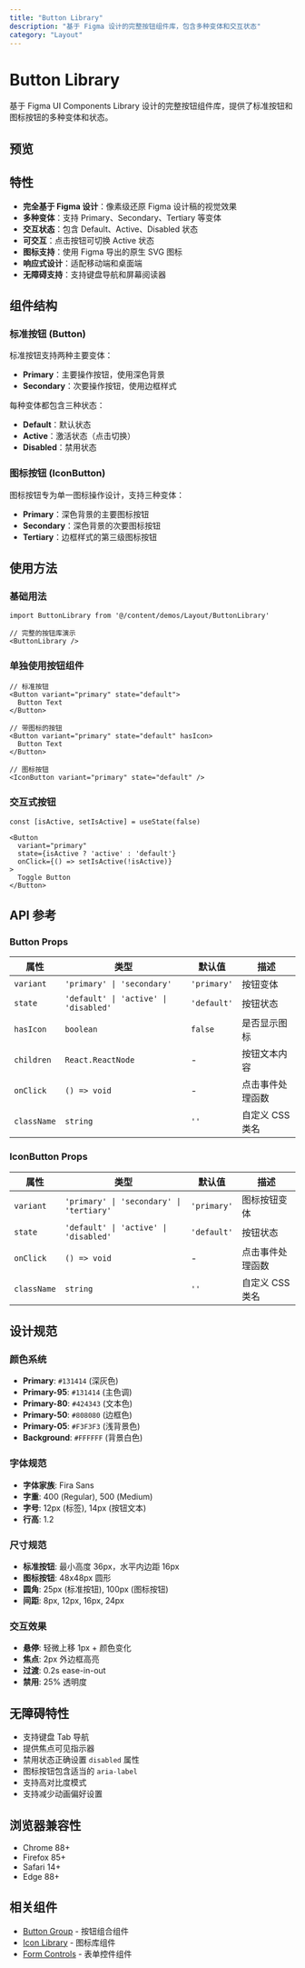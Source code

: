 ```yaml
---
title: "Button Library"
description: "基于 Figma 设计的完整按钮组件库，包含多种变体和交互状态"
category: "Layout"
---
```


# Button Library

基于 Figma UI Components Library 设计的完整按钮组件库，提供了标准按钮和图标按钮的多种变体和状态。

## 预览

<Demo>
  <ButtonLibrary />
</Demo>

## 特性

- **完全基于 Figma 设计**：像素级还原 Figma 设计稿的视觉效果
- **多种变体**：支持 Primary、Secondary、Tertiary 等变体
- **交互状态**：包含 Default、Active、Disabled 状态
- **可交互**：点击按钮可切换 Active 状态
- **图标支持**：使用 Figma 导出的原生 SVG 图标
- **响应式设计**：适配移动端和桌面端
- **无障碍支持**：支持键盘导航和屏幕阅读器

## 组件结构

### 标准按钮 (Button)

标准按钮支持两种主要变体：

- **Primary**：主要操作按钮，使用深色背景
- **Secondary**：次要操作按钮，使用边框样式

每种变体都包含三种状态：
- **Default**：默认状态
- **Active**：激活状态（点击切换）
- **Disabled**：禁用状态

### 图标按钮 (IconButton)

图标按钮专为单一图标操作设计，支持三种变体：

- **Primary**：深色背景的主要图标按钮
- **Secondary**：深色背景的次要图标按钮  
- **Tertiary**：边框样式的第三级图标按钮

## 使用方法

### 基础用法

```tsx
import ButtonLibrary from '@/content/demos/Layout/ButtonLibrary'

// 完整的按钮库演示
<ButtonLibrary />
```

### 单独使用按钮组件

```tsx
// 标准按钮
<Button variant="primary" state="default">
  Button Text
</Button>

// 带图标的按钮
<Button variant="primary" state="default" hasIcon>
  Button Text
</Button>

// 图标按钮
<IconButton variant="primary" state="default" />
```

### 交互式按钮

```tsx
const [isActive, setIsActive] = useState(false)

<Button 
  variant="primary" 
  state={isActive ? 'active' : 'default'}
  onClick={() => setIsActive(!isActive)}
>
  Toggle Button
</Button>
```

## API 参考

### Button Props

| 属性 | 类型 | 默认值 | 描述 |
|------|------|--------|------|
| `variant` | `'primary' \| 'secondary'` | `'primary'` | 按钮变体 |
| `state` | `'default' \| 'active' \| 'disabled'` | `'default'` | 按钮状态 |
| `hasIcon` | `boolean` | `false` | 是否显示图标 |
| `children` | `React.ReactNode` | - | 按钮文本内容 |
| `onClick` | `() => void` | - | 点击事件处理函数 |
| `className` | `string` | `''` | 自定义 CSS 类名 |

### IconButton Props

| 属性 | 类型 | 默认值 | 描述 |
|------|------|--------|------|
| `variant` | `'primary' \| 'secondary' \| 'tertiary'` | `'primary'` | 图标按钮变体 |
| `state` | `'default' \| 'active' \| 'disabled'` | `'default'` | 按钮状态 |
| `onClick` | `() => void` | - | 点击事件处理函数 |
| `className` | `string` | `''` | 自定义 CSS 类名 |

## 设计规范

### 颜色系统

- **Primary**: `#131414` (深灰色)
- **Primary-95**: `#131414` (主色调)
- **Primary-80**: `#424343` (文本色)
- **Primary-50**: `#808080` (边框色)
- **Primary-05**: `#F3F3F3` (浅背景色)
- **Background**: `#FFFFFF` (背景白色)

### 字体规范

- **字体家族**: Fira Sans
- **字重**: 400 (Regular), 500 (Medium)
- **字号**: 12px (标签), 14px (按钮文本)
- **行高**: 1.2

### 尺寸规范

- **标准按钮**: 最小高度 36px，水平内边距 16px
- **图标按钮**: 48x48px 圆形
- **圆角**: 25px (标准按钮), 100px (图标按钮)
- **间距**: 8px, 12px, 16px, 24px

### 交互效果

- **悬停**: 轻微上移 1px + 颜色变化
- **焦点**: 2px 外边框高亮
- **过渡**: 0.2s ease-in-out
- **禁用**: 25% 透明度

## 无障碍特性

- 支持键盘 Tab 导航
- 提供焦点可见指示器
- 禁用状态正确设置 `disabled` 属性
- 图标按钮包含适当的 `aria-label`
- 支持高对比度模式
- 支持减少动画偏好设置

## 浏览器兼容性

- Chrome 88+
- Firefox 85+
- Safari 14+
- Edge 88+

## 相关组件

- [Button Group](/docs/Layout/ButtonGroup) - 按钮组合组件
- [Icon Library](/docs/Layout/IconLibrary) - 图标库组件
- [Form Controls](/docs/Layout/FormControls) - 表单控件组件